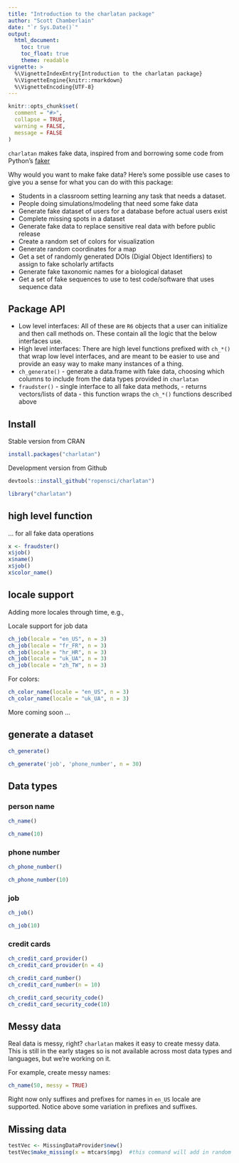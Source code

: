 ```yaml
---
title: "Introduction to the charlatan package"
author: "Scott Chamberlain"
date: "`r Sys.Date()`"
output:
  html_document:
    toc: true
    toc_float: true
    theme: readable
vignette: >
  %\VignetteIndexEntry{Introduction to the charlatan package}
  %\VignetteEngine{knitr::rmarkdown}
  %\VignetteEncoding{UTF-8}
---
```


```r
knitr::opts_chunk$set(
  comment = "#>",
  collapse = TRUE,
  warning = FALSE,
  message = FALSE
)
```

`charlatan` makes fake data, inspired from and borrowing some code from Python's [faker](https://github.com/joke2k/faker)

Why would you want to make fake data? Here's some possible use cases to
give you a sense for what you can do with this package:

* Students in a classroom setting learning any task that needs a dataset.
* People doing simulations/modeling that need some fake data
* Generate fake dataset of users for a database before actual users exist
* Complete missing spots in a dataset
* Generate fake data to replace sensitive real data with before public release
* Create a random set of colors for visualization
* Generate random coordinates for a map
* Get a set of randomly generated DOIs (Digial Object Identifiers) to
assign to fake scholarly artifacts
* Generate fake taxonomic names for a biological dataset
* Get a set of fake sequences to use to test code/software that uses
sequence data

## Package API

* Low level interfaces: All of these are `R6` objects that a user can
initialize and then call methods on. These contain all the logic that
the below interfaces use.
* High level interfaces: There are high level functions prefixed with
`ch_*()` that wrap low level interfaces, and are meant to be easier
to use and provide an easy way to make many instances of a thing.
* `ch_generate()` - generate a data.frame with fake data, choosing which columns to include from the data types provided in `charlatan`
* `fraudster()` - single interface to all fake data methods, - returns
vectors/lists of data - this function wraps the `ch_*()` functions described above

## Install

Stable version from CRAN

```r
install.packages("charlatan")
```

Development version from Github

```r
devtools::install_github("ropensci/charlatan")
```

```r
library("charlatan")
```

## high level function

... for all fake data operations

```r
x <- fraudster()
x$job()
x$name()
x$job()
x$color_name()
```

## locale support

Adding more locales through time, e.g.,

Locale support for job data

```r
ch_job(locale = "en_US", n = 3)
ch_job(locale = "fr_FR", n = 3)
ch_job(locale = "hr_HR", n = 3)
ch_job(locale = "uk_UA", n = 3)
ch_job(locale = "zh_TW", n = 3)
```

For colors:

```r
ch_color_name(locale = "en_US", n = 3)
ch_color_name(locale = "uk_UA", n = 3)
```

More coming soon ...

## generate a dataset

```r
ch_generate()
```

```r
ch_generate('job', 'phone_number', n = 30)
```

## Data types

### person name

```r
ch_name()
```

```r
ch_name(10)
```


### phone number

```r
ch_phone_number()
```

```r
ch_phone_number(10)
```

### job

```r
ch_job()
```

```r
ch_job(10)
```

### credit cards

```r
ch_credit_card_provider()
ch_credit_card_provider(n = 4)
```

```r
ch_credit_card_number()
ch_credit_card_number(n = 10)
```

```r
ch_credit_card_security_code()
ch_credit_card_security_code(10)
```


## Messy data

Real data is messy, right?  `charlatan` makes it easy to create
messy data. This is still in the early stages so is not available
across most data types and languages, but we're working on it.

For example, create messy names:

```r
ch_name(50, messy = TRUE)
```

Right now only suffixes and prefixes for names in `en_US` locale
are supported. Notice above some variation in prefixes and suffixes.


## Missing data

```r
testVec <- MissingDataProvider$new()
testVec$make_missing(x = mtcars$mpg)  #this command will add in random missing data using the mpg column from the mtcars dataset
```
